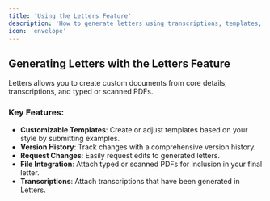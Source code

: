 ```yaml
---
title: 'Using the Letters Feature'  
description: 'How to generate letters using transcriptions, templates, and PDFs'  
icon: 'envelope'  
---
```


## Generating Letters with the Letters Feature
Letters allows you to create custom documents from core details, transcriptions, and typed or scanned PDFs.

### Key Features:
- **Customizable Templates**: Create or adjust templates based on your style by submitting examples.
- **Version History**: Track changes with a comprehensive version history.
- **Request Changes**: Easily request edits to generated letters.
- **File Integration**: Attach typed or scanned PDFs for inclusion in your final letter.
- **Transcriptions**: Attach transcriptions that have been generated in Letters.